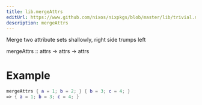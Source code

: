 ```yaml
---
title: lib.mergeAttrs
editUrl: https://www.github.com/nixos/nixpkgs/blob/master/lib/trivial.nix#L178C5
description: mergeAttrs
---
```



Merge two attribute sets shallowly, right side trumps left

mergeAttrs :: attrs -> attrs -> attrs

# Example

```nix
mergeAttrs { a = 1; b = 2; } { b = 3; c = 4; }
=> { a = 1; b = 3; c = 4; }
```
